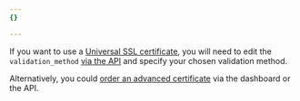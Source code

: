 ```yaml
---
{}

---
```


If you want to use a [Universal SSL certificate](/ssl/edge-certificates/universal-ssl/enable-universal-ssl/), you will need to edit the `validation_method` [via the API](/api/resources/ssl/subresources/verification/methods/edit/) and specify your chosen validation method.

Alternatively, you could [order an advanced certificate](/ssl/edge-certificates/advanced-certificate-manager/) via the dashboard or the API.
